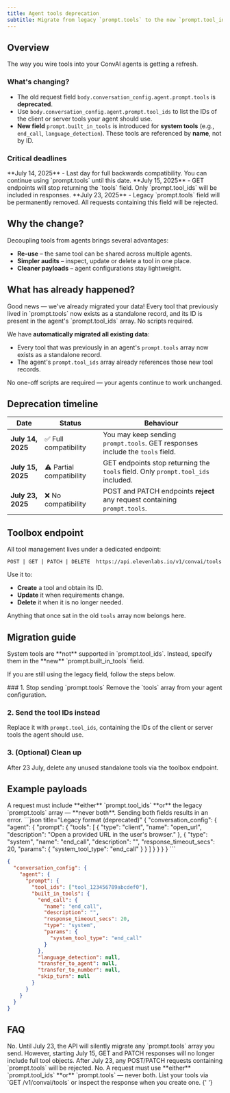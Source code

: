 ```yaml
---
title: Agent tools deprecation
subtitle: Migrate from legacy `prompt.tools` to the new `prompt.tool_ids` field.
---
```


## Overview

<Info>The way you wire tools into your ConvAI agents is getting a refresh.</Info>

### What's changing?

- The old request field `body.conversation_config.agent.prompt.tools` is **deprecated**.
- Use `body.conversation_config.agent.prompt.tool_ids` to list the IDs of the client or server tools your agent should use.
- **New field** `prompt.built_in_tools` is introduced for **system tools** (e.g., `end_call`, `language_detection`). These tools are referenced by **name**, not by ID.

### Critical deadlines

<Check>
  **July 14, 2025** - Last day for full backwards compatibility. You can continue using
  `prompt.tools` until this date.
</Check>

<Note>
  **July 15, 2025** - GET endpoints will stop returning the `tools` field. Only `prompt.tool_ids`
  will be included in responses.
</Note>

<Warning>
  **July 23, 2025** - Legacy `prompt.tools` field will be permanently removed. All requests
  containing this field will be rejected.
</Warning>

## Why the change?

Decoupling tools from agents brings several advantages:

- **Re-use** – the same tool can be shared across multiple agents.
- **Simpler audits** – inspect, update or delete a tool in one place.
- **Cleaner payloads** – agent configurations stay lightweight.

## What has already happened?

<Check>
  Good news — we've already migrated your data! Every tool that previously lived in `prompt.tools`
  now exists as a standalone record, and its ID is present in the agent's `prompt.tool_ids` array.
  No scripts required.
</Check>

We have **automatically migrated all existing data**:

- Every tool that was previously in an agent's `prompt.tools` array now exists as a standalone record.
- The agent's `prompt.tool_ids` array already references those new tool records.

No one-off scripts are required — your agents continue to work unchanged.

## Deprecation timeline

| Date              | Status                   | Behaviour                                                                        |
| ----------------- | ------------------------ | -------------------------------------------------------------------------------- |
| **July 14, 2025** | ✅ Full compatibility    | You may keep sending `prompt.tools`. GET responses include the `tools` field.    |
| **July 15, 2025** | ⚠️ Partial compatibility | GET endpoints stop returning the `tools` field. Only `prompt.tool_ids` included. |
| **July 23, 2025** | ❌ No compatibility      | POST and PATCH endpoints **reject** any request containing `prompt.tools`.       |

## Toolbox endpoint

All tool management lives under a dedicated endpoint:

```http title="Tool management"
POST | GET | PATCH | DELETE  https://api.elevenlabs.io/v1/convai/tools
```

Use it to:

- **Create** a tool and obtain its ID.
- **Update** it when requirements change.
- **Delete** it when it is no longer needed.

Anything that once sat in the old `tools` array now belongs here.

## Migration guide

<Error>
  System tools are **not** supported in `prompt.tool_ids`. Instead, specify them in the **new**
  `prompt.built_in_tools` field.
</Error>

If you are still using the legacy field, follow the steps below.

<Steps>
  ### 1. Stop sending `prompt.tools`
  Remove the `tools` array from your agent configuration.

### 2. Send the tool IDs instead

Replace it with `prompt.tool_ids`, containing the IDs of the client or server tools the agent
should use.

### 3. (Optional) Clean up

After 23 July, delete any unused standalone tools via the toolbox endpoint.

</Steps>

## Example payloads

<Note>
  A request must include **either** `prompt.tool_ids` **or** the legacy `prompt.tools` array —
  **never both**. Sending both fields results in an error.
</Note>

<CodeBlocks>
```json title="Legacy format (deprecated)"
{
  "conversation_config": {
    "agent": {
      "prompt": {
        "tools": [
          {
            "type": "client", 
            "name": "open_url",
            "description": "Open a provided URL in the user's browser."
          },
          {
            "type": "system",
            "name": "end_call", 
            "description": "",
            "response_timeout_secs": 20,
            "params": {
              "system_tool_type": "end_call"
            }
          }
        ]
      }
    }
  }
}
```

```json title="New format (recommended) – client tool via ID + system tool"
{
  "conversation_config": {
    "agent": {
      "prompt": {
        "tool_ids": ["tool_123456789abcdef0"],
        "built_in_tools": {
          "end_call": {
            "name": "end_call",
            "description": "",
            "response_timeout_secs": 20,
            "type": "system",
            "params": {
              "system_tool_type": "end_call"
            }
          },
          "language_detection": null,
          "transfer_to_agent": null,
          "transfer_to_number": null,
          "skip_turn": null
        }
      }
    }
  }
}
```

</CodeBlocks>

## FAQ

<AccordionGroup>
  <Accordion title="Will my existing integrations break?">
    No. Until July 23, the API will silently migrate any `prompt.tools` array you send. However,
    starting July 15, GET and PATCH responses will no longer include full tool objects. After July
    23, any POST/PATCH requests containing `prompt.tools` will be rejected.
  </Accordion>
  <Accordion title="Can I mix both fields in one request?">
    No. A request must use **either** `prompt.tool_ids` **or** `prompt.tools` — never both.
  </Accordion>
  <Accordion title="How do I find a tool's ID?">
    List your tools via `GET /v1/convai/tools` or inspect the response when you create one.
  </Accordion>
</AccordionGroup>{' '}
